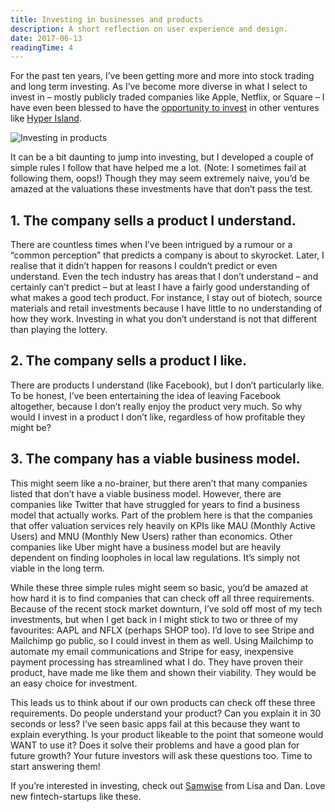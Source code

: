 ```yaml
---
title: Investing in businesses and products
description: A short reflection on user experience and design.
date: 2017-06-13
readingTime: 4
---
```


<span class="preamble">For the past ten years, I’ve been getting more and more into stock trading and long term investing. As I’ve become more diverse in what I select to invest in &#8211; mostly publicly traded companies like Apple, Netflix, or Square &#8211; I have even been blessed to have the <a href="https://instagram.com/p/BQxrHJvBYDnjObGWHyvmXIrxaZDLjlPjjHj3zs0/" target="_blank">opportunity to invest</a> in other ventures like <a href="https://www.hyperisland.com/" target="_blank">Hyper Island</a>.</span>

![Investing in products](Screen-Shot-2017-06-13-at-08.26.20-1024x777.png)

It can be a bit daunting to jump into investing, but I developed a couple of simple rules I follow that have helped me a lot. (Note: I sometimes fail at following them, oops!) Though they may seem extremely naive, you’d be amazed at the valuations these investments have that don’t pass the test.

## 1. The company sells a product I understand.

There are countless times when I’ve been intrigued by a rumour or a “common perception” that predicts a company is about to skyrocket. Later, I realise that it didn&#8217;t happen for reasons I couldn&#8217;t predict or even understand. Even the tech industry has areas that I don’t understand &#8211; and certainly can&#8217;t predict &#8211; but at least I have a fairly good understanding of what makes a good tech product. For instance, I stay out of biotech, source materials and retail investments because I have little to no understanding of how they work. Investing in what you don’t understand is not that different than playing the lottery.

## 2. The company sells a product I like.

There are products I understand (like Facebook), but I don’t particularly like. To be honest, I’ve been entertaining the idea of leaving Facebook altogether, because I don&#8217;t really enjoy the product very much. So why would I invest in a product I don’t like, regardless of how profitable they might be?

## 3. The company has a viable business model.

This might seem like a no-brainer, but there aren’t that many companies listed that don’t have a viable business model. However, there are companies like Twitter that have struggled for years to find a business model that actually works. Part of the problem here is that the companies that offer valuation services rely heavily on KPIs like MAU (Monthly Active Users) and MNU (Monthly New Users) rather than economics. Other companies like Uber might have a business model but are heavily dependent on finding loopholes in local law regulations. It’s simply not viable in the long term.

While these three simple rules might seem so basic, you’d be amazed at how hard it is to find companies that can check off all three requirements. Because of the recent stock market downturn, I’ve sold off most of my tech investments, but when I get back in I might stick to two or three of my favourites: AAPL and NFLX (perhaps SHOP too). I’d love to see Stripe and Mailchimp go public, so I could invest in them as well. Using Mailchimp to automate my email communications and Stripe for easy, inexpensive payment processing has streamlined what I do. They have proven their product, have made me like them and shown their viability. They would be an easy choice for investment.

This leads us to think about if our own products can check off these three requirements. Do people understand your product? Can you explain it in 30 seconds or less? I’ve seen basic apps fail at this because they want to explain everything. Is your product likeable to the point that someone would WANT to use it? Does it solve their problems and have a good plan for future growth? Your future investors will ask these questions too. Time to start answering them!

If you’re interested in investing, check out <a href="http://go.samwiseapp.com/" target="_blank">Samwise</a> from Lisa and Dan. Love new fintech-startups like these.